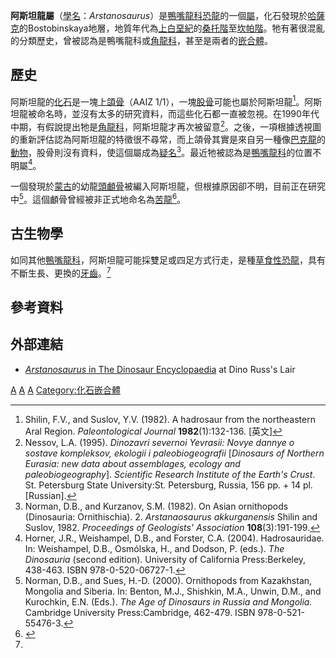 {{Automatic Taxobox
| taxon = Arstanosaurus
| status = FOSSIL
| fossil_range = [[白堊紀|上白堊紀]]
| image = Juvenile hadrosaur.jpg
| image_caption = 被歸類於''Arstanosaurus sp.''（原名[[苦龍|苦龍]]）<br>的骨架模型，是個幼年個體
| authority = Suslov and Shilin, 1982
| type_species = '''阿克爾干阿斯坦龍 <br>''Arstanosaurus akkurganensis'''''
| type_species_authority = Suslov and Shilin, 1982
}}

'''阿斯坦龍屬'''（[[學名|學名]]：''Arstanosaurus''）是[[鴨嘴龍科|鴨嘴龍科]][[恐龍|恐龍]]的一個[[屬|屬]]，化石發現於[[哈薩克|哈薩克]]的Bostobinskaya地層，地質年代為[[白堊紀|上白堊紀]]的[[桑托階|桑托階]]至[[坎帕階|坎帕階]]。牠有著很混亂的分類歷史，曾被認為是鴨嘴龍科或[[角龍科|角龍科]]，甚至是兩者的[[嵌合體|嵌合體]]。

== 歷史 ==
阿斯坦龍的[[化石|化石]]是一塊[[上頜骨|上頜骨]]（AAIZ 1/1），一塊[[股骨|股骨]]可能也屬於阿斯坦龍<ref name=SS82>Shilin, F.V., and Suslov, Y.V. (1982). A hadrosaur from the northeastern Aral Region. ''Paleontological Journal'' '''1982'''(1):132-136. [英文]</ref>。阿斯坦龍被命名時，並沒有太多的研究資料，而這些化石都一直被忽視。在1990年代中期，有假說提出牠是[[角龍科|角龍科]]，阿斯坦龍才再次被留意<ref name=LAN95>Nessov, L.A. (1995). ''Dinozavri severnoi Yevrasii: Novye dannye o sostave kompleksov, ekologii i paleobiogeografii'' [''Dinosaurs of Northern Eurasia: new data about assemblages, ecology and paleobiogeography'']. ''Scientific Research Institute of the Earth's Crust''. St. Petersburg State University:St. Petersburg, Russia, 156 pp. + 14 pl. [Russian].</ref>。之後，一項根據透視圖的重新評估認為阿斯坦龍的特徵很不尋常，而上頜骨其實是來自另一種像[[巴克龍|巴克龍]]的[[動物|動物]]，股骨則沒有資料，使這個屬成為[[疑名|疑名]]<ref name=NK97>Norman, D.B., and Kurzanov, S.M. (1982). On Asian ornithopods (Dinosauria: Ornithischia). 2. ''Arstanaosaurus akkurganensis'' Shilin and Suslov, 1982. ''Proceedings of Geologists' Association'' '''108'''(3):191-199.</ref>。最近牠被認為是[[鴨嘴龍科|鴨嘴龍科]]的位置不明屬<ref name=HWF04>Horner, J.R., Weishampel, D.B., and Forster, C.A. (2004). Hadrosauridae. In: Weishampel, D.B., Osmólska, H., and Dodson, P. (eds.). ''The Dinosauria'' (second edition). University of California Press:Berkeley, 438-463. ISBN 978-0-520-06727-1.</ref>。

一個發現於[[蒙古|蒙古]]的幼龍[[頭顱骨|頭顱骨]]被編入阿斯坦龍，但根據原因卻不明，目前正在研究中<ref name=NS00>Norman, D.B., and Sues, H.-D. (2000). Ornithopods from Kazakhstan, Mongolia and Siberia. In: Benton, M.J., Shishkin, M.A., Unwin, D.M., and Kurochkin, E.N. (Eds.). ''The Age of Dinosaurs in Russia and Mongolia.'' Cambridge University Press:Cambridge, 462-479. ISBN 978-0-521-55476-3.</ref>。這個顱骨曾經被非正式地命名為[[苦龍|苦龍]]<ref name=DL90>{{cite book |last=Lambert |first=David |coauthors=and the Diagram Group |title=The Dinosaur Data Book |url=https://archive.org/details/dinosaurdatabook00lamb |year=1990 |publisher=Avon Books |location=New York |isbn=0-380-75896-3 |page=[https://archive.org/details/dinosaurdatabook00lamb/page/63 63]}}</ref>。

== 古生物學 ==
如同其他[[鴨嘴龍科|鴨嘴龍科]]，阿斯坦龍可能採雙足或四足方式行走，是種[[草食性|草食性]][[恐龍|恐龍]]，具有不斷生長、更換的[[牙齒|牙齒]]。<ref name=HWF04/>

== 參考資料 ==
{{reflist}}

==外部連結==
*[http://web.me.com/dinoruss/de_4/5a7f0aa.htm ''Arstanosaurus'' in The Dinosaur Encyclopaedia] {{Wayback|url=http://web.me.com/dinoruss/de_4/5a7f0aa.htm |date=20090922095018 }} at Dino Russ's Lair 
{{鳥腳亞目|R.}}
{{Taxonbar|from=Q2697199}}

[[Category:亞洲恐龍|A]]
[[Category:上白堊紀恐龍|A]]
[[Category:鴨嘴龍科|A]]
[[Category:化石嵌合體|Category:化石嵌合體]]